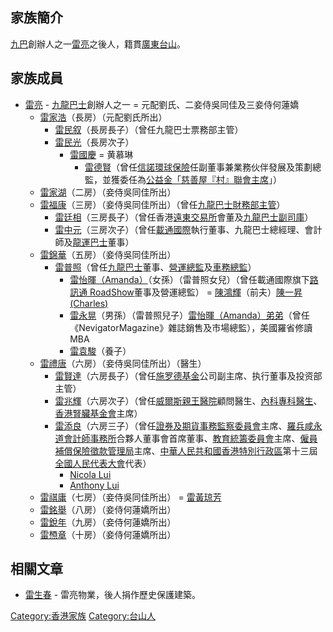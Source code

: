 ==家族簡介==
[[九巴|九巴]]創辦人之一[[雷亮|雷亮]]之後人，籍貫[[廣東|廣東]][[台山市|台山]]。

==家族成員==
* [[雷亮|雷亮]] - [[九龍巴士|九龍巴士]]創辦人之一 = 元配劉氏、二妾侍吳同佳及三妾侍何蓮嬌
** [[雷家浩|雷家浩]]（長房）（元配劉氏所出）
*** [[雷民叙|雷民叙]]（長房長子）（曾任九龍巴士票務部主管）
*** [[雷民光|雷民光]]（長房次子）
**** [[雷國慶|雷國慶]] = 黄慕琳
***** [[雷德賢|雷德賢]]（曾任[[信諾環球保險|信諾環球保險]]任副董事兼業務伙伴發展及策劃總監，並獲委任為[[公益金「慈善屋『村』聯會主席|公益金「慈善屋『村』聯會主席]]」）
** [[雷家湖|雷家湖]]（二房）（妾侍吳同佳所出）
** [[雷福康|雷福康]]（三房）（妾侍吳同佳所出）（曾任[[九龍巴士財務部主管|九龍巴士財務部主管]]）
*** [[雷廷相|雷廷相]]（三房長子）（曾任香港[[遠東交易所|遠東交易所]]會董及[[九龍巴士副司庫|九龍巴士副司庫]]）
*** [[雷中元|雷中元]]（三房次子）（曾任[[載通國際|載通國際]]執行董事、九龍巴士總經理、會計師及[[龍運巴士|龍運巴士]]董事）
** [[雷錦華|雷錦華]]（五房）（妾侍吳同佳所出）
*** [[雷普照|雷普照]]（曾任[[九龍巴士|九龍巴士]]董事、[[營運總監|營運總監]]及[[車務總監|車務總監]]）
**** [[雷怡暉（Amanda）|雷怡暉（Amanda）]]（女孫）（雷普照女兒）（曾任載通國際旗下[[路訊通_RoadShow|路訊通 RoadShow]]董事及營運總監） = [[陳鴻輝|陳鴻輝]]（前夫）[[陳一昇(Charles)|陳一昇(Charles)]]
**** [[雷永晃|雷永晃]]（男孫）（雷普照兒子）[[雷怡暉（Amanda）弟弟|雷怡暉（Amanda）弟弟]]（曾任《NevigatorMagazine》雜誌銷售及市場總監），美國羅省修讀MBA
**** [[雷袁駿|雷袁駿]]（養子）
** [[雷禮唐|雷禮唐]]（六房）（妾侍吳同佳所出）（醫生）
*** [[雷賢達|雷賢達]]（六房長子）（曾任[[施罗德基金|施罗德基金]]公司副主席、执行董事及投资部主管）
*** [[雷兆輝|雷兆輝]]（六房次子）（曾任[[威爾斯親王醫院|威爾斯親王醫院]]顧問醫生、[[內科專科醫生|內科專科醫生]]、[[香港腎臟基金會|香港腎臟基金會]]主席）
*** [[雷添良|雷添良]]（六房三子）（曾任[[證券及期貨事務監察委員會|證券及期貨事務監察委員會]]主席、[[羅兵咸永道會計師事務所|羅兵咸永道會計師事務所]]合夥人董事會首席董事、[[教育統籌委員會|教育統籌委員會]]主席、[[僱員補償保險徵款管理局|僱員補償保險徵款管理局]]主席、[[中華人民共和國香港特別行政區|中華人民共和國香港特別行政區]]第十三屆[[全國人民代表大會|全國人民代表大會]]代表）
**** [[Nicola_Lui|Nicola Lui]]
**** [[Anthony_Lui|Anthony Lui]]
** [[雷祺庸|雷祺庸]]（七房）（妾侍吳同佳所出） = [[雷黃琼芳|雷黃琼芳]]
** [[雷銘舉|雷銘舉]]（八房）（妾侍何蓮嬌所出）
** [[雷銳年|雷銳年]]（九房）（妾侍何蓮嬌所出）
** [[雷槱章|雷槱章]]（十房）（妾侍何蓮嬌所出）

==相關文章==
*[[雷生春|雷生春]] - 雷亮物業，後人捐作歷史保護建築。

[[Category:香港家族|Category:香港家族]]
[[Category:台山人|Category:台山人]]